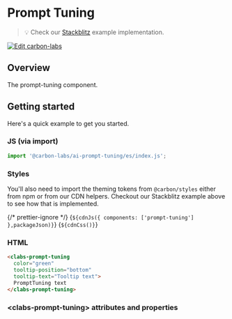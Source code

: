 
<Meta of={PromptTuningStories} />

# Prompt Tuning

> 💡 Check our
> [Stackblitz](https://stackblitz.com/github/carbon-design-system/carbon-labs/tree/main/packages/prompt-tuning/examples/prompt-tuning)
> example implementation.

[![Edit carbon-labs](https://developer.stackblitz.com/img/open_in_stackblitz.svg)](https://stackblitz.com/github/carbon-design-system/carbon-labs/tree/main/packages/prompt-tuning/examples/prompt-tuning)

## Overview

The prompt-tuning component.

## Getting started

Here's a quick example to get you started.

### JS (via import)

```javascript
import '@carbon-labs/ai-prompt-tuning/es/index.js';
```

### Styles

You'll also need to import the theming tokens from `@carbon/styles` either from
npm or from our CDN helpers. Checkout our Stackblitz example above to see how
that is implemented.

{/* prettier-ignore */}
<Markdown>{`${cdnJs({ components: ['prompt-tuning'] },packageJson)}`}</Markdown>
<Markdown>{`${cdnCss()}`}</Markdown>

### HTML

```html
<clabs-prompt-tuning
  color="green"
  tooltip-position="bottom"
  tooltip-text="Tooltip text">
  PromptTuning text
</clabs-prompt-tuning>
```

### &lt;clabs-prompt-tuning&gt; attributes and properties

<ArgTypes of="clabs-prompt-tuning" />
